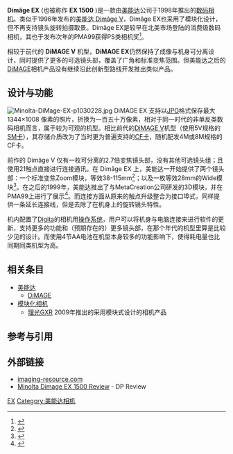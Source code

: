 {{Infobox camera |
  model   = [[美能达|美能达]] [[Dimage|Dimage]] EX |
  image = [[Image:Minolta-DiMage-EX-p1030227.jpg|200px]] |
  kind   = 紧凑型数码相机 |
  sensor   = 1/2英寸 [[Charge-coupled_device|CCD]]|
  res = 1344 × 1008|
shutter = 程序自动曝光|
metering = 25区TTL|
speedRange = 125|
flash = 闪光指数 11|
emode =  程序自动曝光|
mmode =  自动测光|
fmode =  被动式自动对焦 |
  shutterRange = 1/4000s～2s|
  viewfinder = 光学|
  storage = [[CF卡|CF卡]]|
  battery = 4枚AA电池，或兼容的镍镉/镍氢电池|
rearLCD = 2英寸, 11万像素|
cont = 3,5 photo/s|
weight=不带电池条件下
*310g（装配变焦镜头部）
*340g（装配广角镜头部）
}}

'''Dimâge EX''' (也被称作 '''EX 1500''' )是一款由[[美能达|美能达]]公司于1998年推出的[[数码相机|数码相机]]。类似于1996年发布的[[美能达_Dimage_V|美能达 Dimâge V]]，Dimâge EX也采用了模块化设计，但不再支持镜头旋转拍摄取景。Dimâge EX是较早在北美市场登陆的消费级数码相机，其也于发布次年的PMA99获得PS类相机奖<ref>{{cite web | title = Minolta Dimage EX Digital Camera Series Wins Prestigious DIMA Awards At PMA `99 | url = http://www.dpreview.com/articles/8121703056/minoltaaward | accessdate = 2015-03-18 | archive-date = 2015-04-02 | archive-url = https://web.archive.org/web/20150402224019/http://www.dpreview.com/articles/8121703056/minoltaaward | dead-url = no }}</ref>。

相较于前代的 '''DiMAGE V''' 机型，'''DiMAGE EX'''仍然保持了成像与机身可分离设计，同时提供了更多的可选镜头部，覆盖了广角和标准变焦范围。但美能达之后的[[DiMAGE|DiMAGE]]相机产品没有继续沿此创新型路线开发推出类似产品。

==设计与功能==
[[Image:Minolta-DiMage-EX-p1030228.jpg|thumb]]
DiMAGE EX 支持以[[JPG|JPG]]格式保存最大 1344×1008 像素的照片，折换为一百五十万像素，相对于同一时代的非单反类数码相机而言，属于较为可观的机型。相比前代的[[DiMAGE_V|DiMAGE V]]机型（使用5V规格的[[SM卡|SM卡]]），其存储介质改为了当时更为普遍支持的[[CF卡|CF卡]]，随机配发4M或8M规格的CF卡。

前作的 Dimâge V 仅有一枚可分离的2.7倍变焦镜头部，没有其他可选镜头组；且使用21触点直接进行连接通讯。在 Dimâge EX 上，美能达一开始提供了两个镜头部：一个标准变焦Zoom模块，等效38-115mm<ref>{{cite web | title = Minolta DiMAGE EX 1500 Zoom - specs | url = http://www.dpreview.com/reviews/specs/Konica_Minolta/minolta_1500zoom.asp | deadurl = yes | archiveurl = https://web.archive.org/web/20080913224405/http://www.dpreview.com/reviews/specs/Konica_Minolta/minolta_1500zoom.asp | archivedate = 2008-09-13 }}</ref>；以及一枚等效28mm的Wide模块<ref>{{cite web | title = Minolta DiMAGE EX 1500 Wide - specs | url = http://www.dpreview.com/products/konicaminolta/compacts/minolta_1500wide/specifications | accessdate = 2015-03-18 | archive-date = 2015-04-02 | archive-url = https://web.archive.org/web/20150402165607/http://www.dpreview.com/products/konicaminolta/compacts/minolta_1500wide/specifications | dead-url = no }}</ref>。在之后的1999年，美能达推出了与MetaCreation公司研发的3D模块，并在PMA99上进行了展示<ref>{{cite web | title = 国内メーカー編「ニコン、ソニー、ミノルタ」 | url = http://pc.watch.impress.co.jp/docs/article/990225/pma4.htm | accessdate = 2015-03-18 | archive-date = 2016-03-04 | archive-url = https://web.archive.org/web/20160304133002/http://pc.watch.impress.co.jp/docs/article/990225/pma4.htm | dead-url = no }}</ref>。而连接方面从原来的触点升级整合为接口埠式，同样提供一条延长连接线，但是去除了在机身上的旋转镜头特性。

机内配置了[[Digita|Digita]]的相机用[[操作系统|操作系统]]，用户可以将机身与电脑连接来进行软件的更新，支持更多的功能和（预期存在的）更多镜头部，在那个年代的机型里算是比较少见的设计。而使用4节AA电池在机型本身较多的功能影响下，使得耗电量也比同期同类机型为高。
==相关条目==
*[[美能达|美能达]]
**[[DiMAGE|DiMAGE]]
*[[模块化相机|模块化相机]]
**[[理光GXR|理光GXR]] 2009年推出的采用模块式设计的相机产品
==参考与引用==
{{Reflist}}
==外部链接==
*[http://www.imaging-resource.com/PRODS/D15K/15KA.HTM imaging-resource.com] {{Wayback|url=http://www.imaging-resource.com/PRODS/D15K/15KA.HTM |date=20150331021938 }}
*[http://www.dpreview.com/reviews/minolta1500 Minolta Dimage EX 1500 Review] {{Wayback|url=http://www.dpreview.com/reviews/minolta1500 |date=20150405072423 }} - DP Review

[[Category:DiMAGE相机|EX]]
[[Category:美能达相机|Category:美能达相机]]